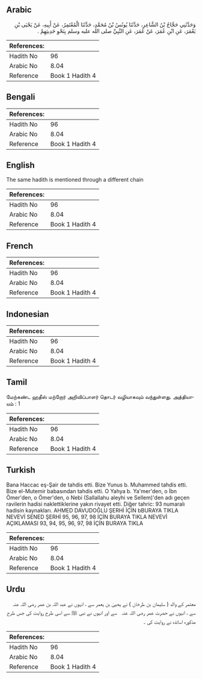 ## Arabic


<div dir="rtl" lang="ar" style={{fontSize:'larger',backgroundColor:'#f8f9fa',padding:20}}>
وَحَدَّثَنِي حَجَّاجُ بْنُ الشَّاعِرِ، حَدَّثَنَا يُونُسُ بْنُ مُحَمَّدٍ، حَدَّثَنَا الْمُعْتَمِرُ، عَنْ أَبِيهِ، عَنْ يَحْيَى بْنِ يَعْمَرَ، عَنِ ابْنِ عُمَرَ، عَنْ عُمَرَ، عَنِ النَّبِيِّ صلى الله عليه وسلم بِنَحْوِ حَدِيثِهِمْ ‏.‏
</div>
<div style={{backgroundColor:'#f8f9fa',padding:20, marginBottom: 10}}><table> <thead> <tr> <th>References:</th> <th></th> </tr> </thead> <tbody><tr><td>Hadith No</td><td>96</td></tr><tr><td>Arabic No</td><td>8.04</td></tr><tr><td>Reference</td><td>Book 1 Hadith 4</td></tr></tbody></table></div>

## Bengali


<div dir="ltr" lang="bn" style={{fontSize:'larger',backgroundColor:'#f8f9fa',padding:20}}>

</div>
<div style={{backgroundColor:'#f8f9fa',padding:20, marginBottom: 10}}><table> <thead> <tr> <th>References:</th> <th></th> </tr> </thead> <tbody><tr><td>Hadith No</td><td>96</td></tr><tr><td>Arabic No</td><td>8.04</td></tr><tr><td>Reference</td><td>Book 1 Hadith 4</td></tr></tbody></table></div>

## English


<div dir="ltr" lang="en" style={{fontSize:'larger',backgroundColor:'#f8f9fa',padding:20}}>
The same hadith is mentioned through a different chain
</div>
<div style={{backgroundColor:'#f8f9fa',padding:20, marginBottom: 10}}><table> <thead> <tr> <th>References:</th> <th></th> </tr> </thead> <tbody><tr><td>Hadith No</td><td>96</td></tr><tr><td>Arabic No</td><td>8.04</td></tr><tr><td>Reference</td><td>Book 1 Hadith 4</td></tr></tbody></table></div>

## French


<div dir="ltr" lang="fr" style={{fontSize:'larger',backgroundColor:'#f8f9fa',padding:20}}>

</div>
<div style={{backgroundColor:'#f8f9fa',padding:20, marginBottom: 10}}><table> <thead> <tr> <th>References:</th> <th></th> </tr> </thead> <tbody><tr><td>Hadith No</td><td>96</td></tr><tr><td>Arabic No</td><td>8.04</td></tr><tr><td>Reference</td><td>Book 1 Hadith 4</td></tr></tbody></table></div>

## Indonesian


<div dir="ltr" lang="id" style={{fontSize:'larger',backgroundColor:'#f8f9fa',padding:20}}>

</div>
<div style={{backgroundColor:'#f8f9fa',padding:20, marginBottom: 10}}><table> <thead> <tr> <th>References:</th> <th></th> </tr> </thead> <tbody><tr><td>Hadith No</td><td>96</td></tr><tr><td>Arabic No</td><td>8.04</td></tr><tr><td>Reference</td><td>Book 1 Hadith 4</td></tr></tbody></table></div>

## Tamil


<div dir="ltr" lang="ta" style={{fontSize:'larger',backgroundColor:'#f8f9fa',padding:20}}>
மேற்கண்ட ஹதீஸ் மற்றோர் அறிவிப்பாளர் தொடர் வழியாகவும் வந்துள்ளது. அத்தியாயம் : 1
</div>
<div style={{backgroundColor:'#f8f9fa',padding:20, marginBottom: 10}}><table> <thead> <tr> <th>References:</th> <th></th> </tr> </thead> <tbody><tr><td>Hadith No</td><td>96</td></tr><tr><td>Arabic No</td><td>8.04</td></tr><tr><td>Reference</td><td>Book 1 Hadith 4</td></tr></tbody></table></div>

## Turkish


<div dir="ltr" lang="tr" style={{fontSize:'larger',backgroundColor:'#f8f9fa',padding:20}}>
Bana Haccac eş-Şair de tahdis etti. Bize Yunus b. Muhammed tahdis etti. Bize el-Mutemir babasından tahdis etti. O Yahya b. Ya'mer'den, o İbn Ömer'den, o Ömer'den, o Nebi (Sallallahu aleyhi ve Sellem)'den adı geçen ravilerin hadisi naklettiklerine yakın rivayet etti. Diğer tahric: 93 numaralı hadisin kaynakları. AHMED DAVUDOĞLU ŞERHİ İÇİN bBURAYA TIKLA NEVEVİ SENED ŞERHİ 95, 96, 97, 98 İÇİN BURAYA TIKLA NEVEVİ AÇIKLAMASI 93, 94, 95, 96, 97, 98 İÇİN BURAYA TIKLA
</div>
<div style={{backgroundColor:'#f8f9fa',padding:20, marginBottom: 10}}><table> <thead> <tr> <th>References:</th> <th></th> </tr> </thead> <tbody><tr><td>Hadith No</td><td>96</td></tr><tr><td>Arabic No</td><td>8.04</td></tr><tr><td>Reference</td><td>Book 1 Hadith 4</td></tr></tbody></table></div>

## Urdu


<div dir="rtl" lang="ur" style={{fontSize:'larger',backgroundColor:'#f8f9fa',padding:20}}>
معتمر کے والد ( سلیمان بن طرخان ) نے یحییٰ بن یعمر سے ، انہوں نے عبد اللہ بن عمر ‌رضی ‌اللہ ‌عنہ ‌ ‌ سے ، انہوں نے حضرت عمر ‌رضی ‌اللہ ‌عنہ ‌ ‌ سے اور انہوں نے نبی ﷺ سے اسی طرح روایت کی جس طرح مذکورہ اساتذہ نے روایت کی ۔
</div>
<div style={{backgroundColor:'#f8f9fa',padding:20, marginBottom: 10}}><table> <thead> <tr> <th>References:</th> <th></th> </tr> </thead> <tbody><tr><td>Hadith No</td><td>96</td></tr><tr><td>Arabic No</td><td>8.04</td></tr><tr><td>Reference</td><td>Book 1 Hadith 4</td></tr></tbody></table></div>